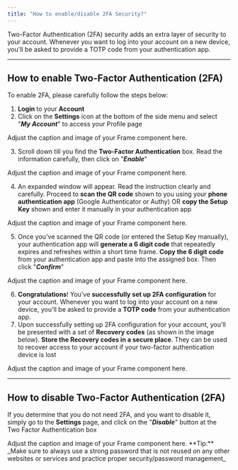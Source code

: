 ```yaml
---
title: "How to enable/disable 2FA Security?"
---
```


Two-Factor Authentication (2FA) security adds an extra layer of security to your account. Whenever you want to log into your account on a new device, you'll be asked to provide a TOTP code from your authentication app.

---

## How to enable Two-Factor Authentication (2FA)

To enable 2FA, please carefully follow the steps below:

1. **Login** to your **Account**
2. Click on the **Settings** icon at the bottom of the side menu and select "**_My Account_**" to access your Profile page

<Frame>
  Adjust the caption and image of your Frame component here.
</Frame>

3. Scroll down till you find the **Two-Factor Authentication** box. Read the information carefully, then click on "**_Enable_**"

<Frame>
  Adjust the caption and image of your Frame component here.
</Frame>

4. An expanded window will appear. Read the instruction clearly and carefully. Proceed to **scan the QR code** shown to you using your **phone authentication app** (Google Authenticator or Authy) OR **copy the Setup Key** shown and enter it manually in your authentication app

<Frame>
  Adjust the caption and image of your Frame component here.
</Frame>

5. Once you've scanned the QR code (or entered the Setup Key manually), your authentication app will **generate a 6 digit code** that repeatedly expires and refreshes within a short time frame. **Copy the 6 digit code** from your authentication app and paste into the assigned box. Then click "**_Confirm_**"

<Frame>
  Adjust the caption and image of your Frame component here.
</Frame>

6. **Congratulations**\! You've **successfully set up 2FA configuration** for your account. Whenever you want to log into your account on a new device, you'll be asked to provide a **TOTP code** from your authentication app.
7. Upon successfully setting up 2FA configuration for your account, you'll be presented with a set of **Recovery codes** (as shown in the image below). **Store the Recovery codes in a secure place**. They can be used to recover access to your account if your two-factor authentication device is lost

<Frame>
  Adjust the caption and image of your Frame component here.
</Frame>

---

## How to disable Two-Factor Authentication (2FA)

If you determine that you do not need 2FA, and you want to disable it, simply go to the **Settings** page, and click on the "**_Disable_**" button at the Two Factor Authentication box

<Frame>
  Adjust the caption and image of your Frame component here.
</Frame>


<Note>
  **Tip:** _Make sure to always use a strong password that is not reused on any other websites or services and practice proper security/password management_
</Note>